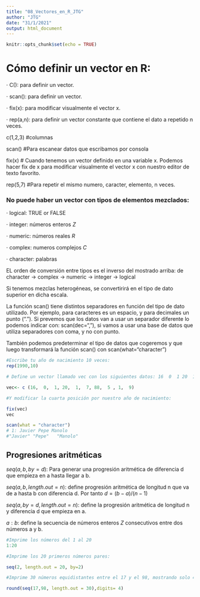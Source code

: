 ```yaml
---
title: "08_Vectores_en_R_JTG"
author: "JTG"
date: "31/1/2021"
output: html_document
---
```


```r
knitr::opts_chunk$set(echo = TRUE)
```

# Cómo definir un vector en R:

$\cdot$ C(): para definir un vector.

$\cdot$ scan(): para definir un vector.

$\cdot$ fix(x): para modificar visualmente el vector x.

$\cdot$ rep(a,n): para definir un vector constante que contiene el dato a repetido n veces.



c(1,2,3) #columnas

scan() #Para escanear datos que escribamos por consola

fix(x) # Cuando tenemos un vector definido en una variable x. Podemos hacer fix de x para modificar visualmente el vector x con nuestro editor de texto favorito.

rep(5,7) #Para repetir el mismo numero, caracter, elemento, n veces.

### No puede haber un vector con tipos de elementos mezclados:

$\cdot$ logical: TRUE or FALSE

$\cdot$ integer: números enteros $Z$

$\cdot$ numeric: números reales $R$

$\cdot$ complex: numeros complejos $C$

$\cdot$ character: palabras

EL orden de conversión entre tipos es el inverso del mostrado arriba: de character -> complex -> numeric -> integer -> logical

Si tenemos mezclas heterogéneas, se convertirirá en el tipo de dato superior en dicha escala.

La función scan() tiene distintos separadores en función del tipo de dato utilizado. Por ejemplo, para caracteres es un espacio, y para decimales un punto ("."). Si prevemos que los datos van a usar un separador diferente lo podemos indicar con: scan(dec=","), si vamos a usar una base de datos que utiliza separadores con coma, y no con punto.


También podemos predeterminar el tipo de datos que cogeremos y que luego transformará la función scan() con scan(what="character")

```r
#Escribe tu año de nacimiento 10 veces:
rep(1990,10)

# Define un vector llamado vec con los siguientes datos: 16  0  1 20  1  7 88  5  1  9

vec<- c (16,  0,  1, 20,  1,  7, 88,  5 , 1,  9)

#Y modificar la cuarta posición por nuestro año de nacimiento:

fix(vec)
vec

scan(what = "character")
# 1: Javier Pepe Manolo
#"Javier" "Pepe"   "Manolo"

```

## Progresiones aritméticas

$seq(a,b, by=d)$: Para generar una progresión aritmética de diferencia d que empieza en a hasta llegar a b.

$seq(a,b, length.out=n)$: define progresión aritmética de longitud n que va de a hasta b con diferencia d. Por tanto $d= (b-a)/(n-1)$

$seq(a,by=d, length.out=n)$: define la progresión aritmética de longitud n y diferencia d que empieza en a.

$a:b$: define la secuencia de números enteros $Z$ consecutivos entre dos números a y b.

```r
#Imprime los números del 1 al 20
1:20

#Imprime los 20 primeros números pares:

seq(2, length.out = 20, by=2)

#Imprime 30 números equidistantes entre el 17 y el 98, mostrando solo 4 cifras significativas:

round(seq(17,98, length.out = 30),digits= 4)

```

